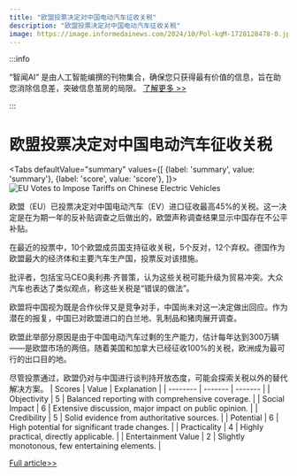 ```yaml
---
title: "欧盟投票决定对中国电动汽车征收关税"
description: "欧盟投票决定对中国电动汽车征收关税"
image: https://image.informedainews.com/2024/10/Pol-kqM-1728128478-0.jpg
---
```



:::info

“智闻AI“ 是由人工智能编撰的刊物集合，确保您只获得最有价值的信息，旨在助您消除信息差，突破信息茧房的局限。  [了解更多 >>](/)

:::

# 欧盟投票决定对中国电动汽车征收关税


<Tabs
	defaultValue="summary"
	values={[
	{label: 'summary', value: 'summary'},
	{label: 'score', value: 'score'},
]}>
<TabItem value="summary">
<img
  src="https://image.informedainews.com/2024/10/Pol-kqM-1728128478-0.jpg"
  alt="EU Votes to Impose Tariffs on Chinese Electric Vehicles"
/>



欧盟（EU）已投票决定对中国电动汽车（EV）进口征收最高45%的关税。这一决定是在为期一年的反补贴调查之后做出的，欧盟声称调查结果显示中国存在不公平补贴。

在最近的投票中，10个欧盟成员国支持征收关税，5个反对，12个弃权。德国作为欧盟最大的经济体和主要汽车生产国，投票反对该措施。

批评者，包括宝马CEO奥利弗·齐普策，认为这些关税可能升级为贸易冲突。大众汽车也表达了类似观点，称这些关税是“错误的做法”。

欧盟将中国视为既是合作伙伴又是竞争对手，中国尚未对这一决定做出回应。作为潜在的报复，中国已对欧盟进口的白兰地、乳制品和猪肉展开调查。

欧盟此举部分原因是由于中国电动汽车过剩的生产能力，估计每年达到300万辆——是欧盟市场的两倍。随着美国和加拿大已经征收100%的关税，欧洲成为最可行的出口目的地。

尽管投票通过，欧盟仍对与中国进行谈判持开放态度，可能会探索关税以外的替代解决方案。
</TabItem>
<TabItem value="score">
	| Scores     | Value   | Explanation |
	| -------- | ------- | ------- |
	| Objectivity  | 5    | Balanced reporting with comprehensive coverage.    |
	| Social Impact | 6     | Extensive discussion, major impact on public opinion.    |
	| Credibility    | 5    | Solid evidence from authoritative sources.    |
	| Potential    | 6    | High potential for significant trade changes.    |
	| Practicality    | 4    | Highly practical, directly applicable.    |
	| Entertainment Value    | 2    | Slightly monotonous, few entertaining elements.    |
</TabItem>
</Tabs>

[Full article>>](https://asia.nikkei.com/Business/Automobiles/Electric-vehicles/EU-countries-vote-to-impose-China-EV-tariffs-of-up-to-45)

